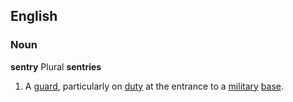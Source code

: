 ==English==
===Noun===
'''sentry''' Plural '''sentries'''
# A [[guard]], particularly on [[duty]] at the entrance to a [[military]] [[base]].